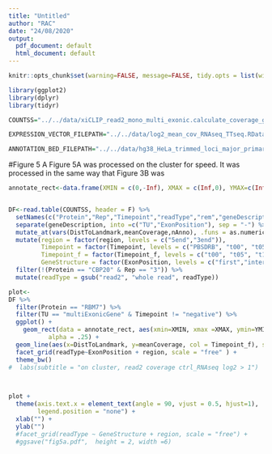 ```yaml
---
title: "Untitled"
author: "RAC"
date: "24/08/2020"
output:
  pdf_document: default
  html_document: default
---
```


```r
knitr::opts_chunk$set(warning=FALSE, message=FALSE, tidy.opts = list(width.cutoff = 60), tidy = TRUE)

library(ggplot2)
library(dplyr)
library(tidyr)

COUNTSS="../../data/xiCLIP_read2_mono_multi_exonic.calculate_coverage_gene_structures_exonsover99nt_LINCfiltered_over1logNAseq_multiExonic.tab"

EXPRESSION_VECTOR_FILEPATH="../../data/log2_mean_cov_RNAseq_TTseq.RData"

ANNOTATION_BED_FILEPATH="../../data/hg38_HeLa_trimmed_loci_major_primary_isoform_annotated.exonNumber.sizeRange.TotalExonNumber.DistFromTSS.relDistToTSS.bed"
```

#Figure 5 A
Figure 5A was processed on the cluster for speed. It was processed in the same way that Figure 3B was
```r

annotate_rect<-data.frame(XMIN = c(0,-Inf), XMAX = c(Inf,0), YMAX=c(Inf, Inf), YMIN = c(-Inf, -Inf), region = c("5end","3end"))


DF<-read.table(COUNTSS, header = F) %>%
  setNames(c("Protein","Rep","Timepoint","readType","rem","geneDescription","DistToLandmark","meanCoverage","nAnno","Timepoint_f","nANNO2","region")) %>% select(-rem, -nANNO2) %>% 
  separate(geneDescription, into =c("TU","ExonPosition"), sep = "-") %>% 
  mutate_at(vars(DistToLandmark,meanCoverage,nAnno), .funs = as.numeric) %>% 
  mutate(region = factor(region, levels = c("5end","3end")),
         Timepoint = factor(Timepoint, levels = c("PBSDRB", "t00", "t05", "t10", "t15", "t20", "t40", "t60", "DMSO")),
         Timepoint_f = factor(Timepoint_f, levels = c("t00", "t05", "t10", "t15", "t20", "t40", "t60", "DMSO")),
         GeneStructure = factor(ExonPosition, levels = c("first","internal","last"))) %>% 
  filter(!(Protein == "CBP20" & Rep == "3")) %>%
  mutate(readType = gsub("read2", "whole read", readType))

plot<-
DF %>% 
  filter(Protein == "RBM7") %>% 
  filter(TU == "multiExonicGene" & Timepoint != "negative") %>%
  ggplot() + 
    geom_rect(data = annotate_rect, aes(xmin=XMIN, xmax =XMAX, ymin=YMIN, ymax=YMAX), 
           alpha = .25) + 
  geom_line(aes(x=DistToLandmark, y=meanCoverage, col = Timepoint_f), stat="summary") + 
  facet_grid(readType~ExonPosition + region, scale = "free" ) + 
  theme_bw() 
#  labs(subtitle = "on cluster, read2 coverage ctrl_RNAseq log2 > 1") 
 


plot + 
  theme(axis.text.x = element_text(angle = 90, vjust = 0.5, hjust=1),
        legend.position = "none") + 
  xlab("") + 
  ylab("") 
  #facet_grid(readType ~ GeneStructure + region, scale = "free") + 
  #ggsave("fig5a.pdf",  height = 2, width =6)

```

